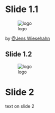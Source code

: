

# Slide 1.1

![logo](images/triangle_logo.png){.lightbox}

::: {.attribution}
by [@Jens Wiesehahn](https://wiesehahn.github.io/)
:::


## Slide 1.2

![logo](images/triangle_logo.png){.lightbox}


# Slide 2

text on slide 2